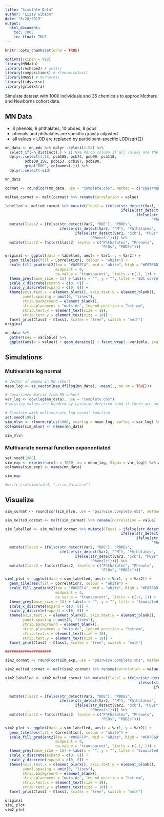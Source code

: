 ```yaml
---
title: "Simulate Data"
author: "Lizzy Gibson"
date: "6/28/2019"
output: 
  html_document:
    toc: TRUE
    toc_float: TRUE
---
```


```r
knitr::opts_chunk$set(echo = TRUE)

options(scipen = 999)
library(MNdata) 
library(reshape2) # melt()
library(compositions) # rlnorm.rplus()
library(MASS) # mvrnorm()
library(tidyverse)
library(gridExtra)
```

Simulate dataset with 1000 individuals and 35 chemicals to approx Mothers and Newborns cohort data.

## MN Data 

* 8 phenols, 9 phthalates, 10 pbdes, 8 pcbs
* phenols and phthalates are specific gravity adjusted
* all values < LOD are replaced by participant-specific LOD/sqrt(2)

```r
mn_data <- mn_edc %>% dplyr::select(1:52) %>%
  select_if(~n_distinct(.) > 1) %>% #drop column if all values are the same
  dplyr::select(1:18, pcb105, pcb74, pcb99, pcb118,
         pcb138_158, pcb153, pcb187, pcb180,
         grep("BDE", colnames(.))) %>%
  dplyr::select(-sid)

mn_data

cormat <- round(cor(mn_data, use = "complete.obs", method = c("spearman")),2)

melted_cormat <- melt(cormat) %>% rename(Correlation = value)

labelled <- melted_cormat %>% mutate(Class1 = ifelse(str_detect(Var1, "BDE"), "PBDEs",
                                                     ifelse(str_detect(Var1, "^M"), "Phthalates",
                                                            ifelse(str_detect(Var1, "pcb"), "PCBs",
                                                                   "Phenols")))) %>%
  mutate(Class2 = ifelse(str_detect(Var2, "BDE"), "PBDEs",
                         ifelse(str_detect(Var2, "^M"), "Phthalates",
                                ifelse(str_detect(Var2, "pcb"), "PCBs",
                                       "Phenols")))) %>%
  mutate(Class2 = factor(Class2, levels = c("Phthalates", "Phenols",
                                            "PCBs", "PBDEs")))

original <- ggplot(data = labelled, aes(x = Var1, y = Var2)) +
  geom_tile(aes(fill = Correlation), colour = "white") +
  scale_fill_gradient2(low = "#00BFC4", mid = "white", high = "#F8766D",
                       midpoint = 0,
                       na.value = "transparent", limits = c(-1, 1)) +
  theme_grey(base_size = 15) + labs(x = "", y = "", title = "EDC correlations in Mothers & Newborns") +
  scale_x_discrete(expand = c(0, 0)) +
  scale_y_discrete(expand = c(0, 0)) +
  theme(axis.text.x = element_blank(), axis.text.y = element_blank(),
        panel.spacing = unit(0, "lines"),
        strip.background = element_blank(),
        strip.placement = "outside", legend.position = "bottom",
        strip.text.x = element_text(size = 18),
        strip.text.y = element_text(size = 18)) +
  facet_grid(Class2 ~ Class1, scales = "free", switch = "both")
original

mn_data %>% 
  gather(key = variable) %>% 
  ggplot(aes(x = value)) + geom_density() + facet_wrap(.~variable, scales = "free")
```

## Simulations

### Multivariate log normal 

```r
# Vector of means in MN cohort
mean_log <- as_vector(map_df(log(mn_data), ~mean(., na.rm = TRUE)))

# Covariance matrix from MN cohort
var_log <- cov(log(mn_data), use = "complete.obs")
# missing values are handled by casewise deletion (and if there are no complete cases, that gives an error)

# Simulate with multivariate log normal function
set.seed(1988)
sim_mlvn <- rlnorm.rplus(1000, meanlog = mean_log, varlog = var_log) %>% as.matrix() %>% as_tibble()
colnames(sim_mlvn) <- names(mn_data)

sim_mlvn
```

### Multivariate normal function exponentiated

```r
set.seed(1988)
sim_exp <- exp(mvrnorm(n = 1000, mu = mean_log, Sigma = var_log)) %>% as.matrix() %>% as_tibble()
colnames(sim_exp) <- names(mn_data)

sim_exp

#write_csv(simulated, "./sim_data.csv")
```

## Visualize

```r
sim_cormat <- round(cor(sim_mlvn, use = "pairwise.complete.obs", method = c("spearman")),2)

sim_melted_cormat <- melt(sim_cormat) %>% rename(Correlation = value)

sim_labelled <- sim_melted_cormat %>% mutate(Class1 = ifelse(str_detect(Var1, "BDE"), "PBDEs",
                                                     ifelse(str_detect(Var1, "^M"), "Phthalates",
                                                            ifelse(str_detect(Var1, "pcb"), "PCBs",
                                                                   "Phenols")))) %>%
  mutate(Class2 = ifelse(str_detect(Var2, "BDE"), "PBDEs",
                         ifelse(str_detect(Var2, "^M"), "Phthalates",
                                ifelse(str_detect(Var2, "pcb"), "PCBs",
                                       "Phenols")))) %>%
  mutate(Class2 = factor(Class2, levels = c("Phthalates", "Phenols",
                                            "PCBs", "PBDEs")))

sim1_plot <- ggplot(data = sim_labelled, aes(x = Var1, y = Var2)) +
  geom_tile(aes(fill = Correlation), colour = "white") +
  scale_fill_gradient2(low = "#00BFC4", mid = "white", high = "#F8766D",
                       midpoint = 0,
                       na.value = "transparent", limits = c(-1, 1)) +
  theme_grey(base_size = 15) + labs(x = "", y = "", title = "Simulated multivariate log normal") +
  scale_x_discrete(expand = c(0, 0)) +
  scale_y_discrete(expand = c(0, 0)) +
  theme(axis.text.x = element_blank(), axis.text.y = element_blank(),
        panel.spacing = unit(0, "lines"),
        strip.background = element_blank(),
        strip.placement = "outside", legend.position = "bottom",
        strip.text.x = element_text(size = 18),
        strip.text.y = element_text(size = 18)) +
  facet_grid(Class2 ~ Class1, scales = "free", switch = "both")

#####################

sim2_cormat <- round(cor(sim_exp, use = "pairwise.complete.obs", method = c("spearman")),2)

sim2_melted_cormat <- melt(sim2_cormat) %>% rename(Correlation = value)

sim2_labelled <- sim2_melted_cormat %>% mutate(Class1 = ifelse(str_detect(Var1, "BDE"), "PBDEs",
                                                             ifelse(str_detect(Var1, "^M"), "Phthalates",
                                                                    ifelse(str_detect(Var1, "pcb"), "PCBs",
                                                                           "Phenols")))) %>%
  mutate(Class2 = ifelse(str_detect(Var2, "BDE"), "PBDEs",
                         ifelse(str_detect(Var2, "^M"), "Phthalates",
                                ifelse(str_detect(Var2, "pcb"), "PCBs",
                                       "Phenols")))) %>%
  mutate(Class2 = factor(Class2, levels = c("Phthalates", "Phenols",
                                            "PCBs", "PBDEs")))

sim2_plot <- ggplot(data = sim_labelled, aes(x = Var1, y = Var2)) +
  geom_tile(aes(fill = Correlation), colour = "white") +
  scale_fill_gradient2(low = "#00BFC4", mid = "white", high = "#F8766D",
                       midpoint = 0,
                       na.value = "transparent", limits = c(-1, 1)) +
  theme_grey(base_size = 15) + labs(x = "", y = "", title = "Simulated exp(multivariate normal)") +
  scale_x_discrete(expand = c(0, 0)) +
  scale_y_discrete(expand = c(0, 0)) +
  theme(axis.text.x = element_blank(), axis.text.y = element_blank(),
        panel.spacing = unit(0, "lines"),
        strip.background = element_blank(),
        strip.placement = "outside", legend.position = "bottom",
        strip.text.x = element_text(size = 18),
        strip.text.y = element_text(size = 18)) +
  facet_grid(Class2 ~ Class1, scales = "free", switch = "both")

original
sim1_plot
sim2_plot
```
